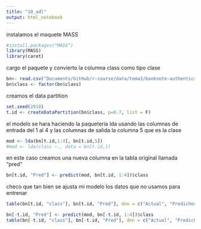 ```yaml
---
title: "10_adl"
output: html_notebook
---
```

instalamos el maquete MASS
```r
#install.packages("MASS")
library(MASS)
library(caret)
```
cargo el paquete y convierto la columna class como tipo clase
```r

bn<- read.csv("Documents/GitHub/r-course/data/tema3/banknote-authentication.csv")
bn$class <- factor(bn$class)
```

creamos el data partition
```r
set.seed(2018)
t.id <- createDataPartition(bn$class, p=0.7, list = F)
```
el modelo se hara haciendo la paqueteria lda 
usando las columnas de entrada del 1 al 4
y las columnas de salida la columna 5 que es la clase
```r
mod <- lda(bn[t.id,1:4], bn[t.id,5])
#mod <- lda(class ~., data = bn[t.id,])
```

en este caso creamos una nueva columna en la tabla original llamada "pred"
```r
bn[t.id, "Pred"] <- predict(mod, bn[t.id, 1:4])$class
```

checo que tan bien se ajusta mi modelo los datos que no usamos para entrenar
```r
table(bn[t.id, "class"], bn[t.id, "Pred"], dnn = c("Actual", "Predichos"))
```

```r
bn[-t.id, "Pred"] <- predict(mod, bn[-t.id, 1:4])$class 
table(bn[-t.id, "class"], bn[-t.id, "Pred"], dnn = c("Actual", "Predichos"))
```